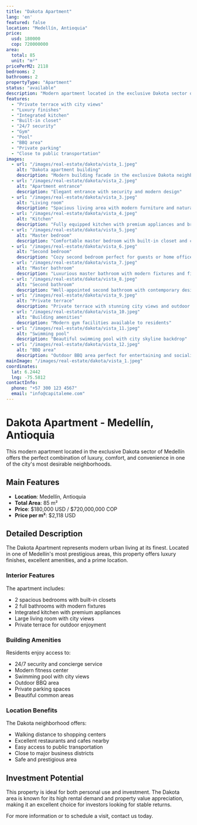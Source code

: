 ```yaml
---
title: "Dakota Apartment"
lang: 'en'
featured: false
location: "Medellín, Antioquia"
price:
  usd: 180000
  cop: 720000000
area:
  total: 85
  unit: "m²"
pricePerM2: 2118
bedrooms: 2
bathrooms: 2
propertyType: "Apartment"
status: "available"
description: "Modern apartment located in the exclusive Dakota sector of Medellín. This property offers an excellent location with easy access to shopping centers, restaurants, and public transportation. The apartment features luxury finishes and a private terrace with city views."
features:
  - "Private terrace with city views"
  - "Luxury finishes"
  - "Integrated kitchen"
  - "Built-in closet"
  - "24/7 security"
  - "Gym"
  - "Pool"
  - "BBQ area"
  - "Private parking"
  - "Close to public transportation"
images:
  - url: "/images/real-estate/dakota/vista_1.jpeg"
    alt: "Dakota apartment building"
    description: "Modern building facade in the exclusive Dakota neighborhood"
  - url: "/images/real-estate/dakota/vista_2.jpeg"
    alt: "Apartment entrance"
    description: "Elegant entrance with security and modern design"
  - url: "/images/real-estate/dakota/vista_3.jpeg"
    alt: "Living room"
    description: "Spacious living area with modern furniture and natural light"
  - url: "/images/real-estate/dakota/vista_4.jpeg"
    alt: "Kitchen"
    description: "Fully equipped kitchen with premium appliances and breakfast bar"
  - url: "/images/real-estate/dakota/vista_5.jpeg"
    alt: "Master bedroom"
    description: "Comfortable master bedroom with built-in closet and city views"
  - url: "/images/real-estate/dakota/vista_6.jpeg"
    alt: "Second bedroom"
    description: "Cozy second bedroom perfect for guests or home office"
  - url: "/images/real-estate/dakota/vista_7.jpeg"
    alt: "Master bathroom"
    description: "Luxurious master bathroom with modern fixtures and finishes"
  - url: "/images/real-estate/dakota/vista_8.jpeg"
    alt: "Second bathroom"
    description: "Well-appointed second bathroom with contemporary design"
  - url: "/images/real-estate/dakota/vista_9.jpeg"
    alt: "Private terrace"
    description: "Private terrace with stunning city views and outdoor seating"
  - url: "/images/real-estate/dakota/vista_10.jpeg"
    alt: "Building amenities"
    description: "Modern gym facilities available to residents"
  - url: "/images/real-estate/dakota/vista_11.jpeg"
    alt: "Swimming pool"
    description: "Beautiful swimming pool with city skyline backdrop"
  - url: "/images/real-estate/dakota/vista_12.jpeg"
    alt: "BBQ area"
    description: "Outdoor BBQ area perfect for entertaining and socializing"
mainImage: "/images/real-estate/dakota/vista_1.jpeg"
coordinates:
  lat: 6.2442
  lng: -75.5812
contactInfo:
  phone: "+57 300 123 4567"
  email: "info@capitaleme.com"
---
```


# Dakota Apartment - Medellín, Antioquia

This modern apartment located in the exclusive Dakota sector of Medellín offers the perfect combination of luxury, comfort, and convenience in one of the city's most desirable neighborhoods.

## Main Features

- **Location**: Medellín, Antioquia
- **Total Area**: 85 m²
- **Price**: $180,000 USD / $720,000,000 COP
- **Price per m²**: $2,118 USD

## Detailed Description

The Dakota Apartment represents modern urban living at its finest. Located in one of Medellín's most prestigious areas, this property offers luxury finishes, excellent amenities, and a prime location.

### Interior Features

The apartment includes:
- 2 spacious bedrooms with built-in closets
- 2 full bathrooms with modern fixtures
- Integrated kitchen with premium appliances
- Large living room with city views
- Private terrace for outdoor enjoyment

### Building Amenities

Residents enjoy access to:
- 24/7 security and concierge service
- Modern fitness center
- Swimming pool with city views
- Outdoor BBQ area
- Private parking spaces
- Beautiful common areas

### Location Benefits

The Dakota neighborhood offers:
- Walking distance to shopping centers
- Excellent restaurants and cafes nearby
- Easy access to public transportation
- Close to major business districts
- Safe and prestigious area

## Investment Potential

This property is ideal for both personal use and investment. The Dakota area is known for its high rental demand and property value appreciation, making it an excellent choice for investors looking for stable returns.

For more information or to schedule a visit, contact us today. 